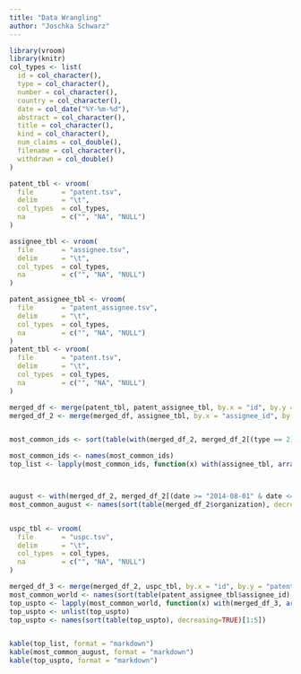 ```yaml
---
title: "Data Wrangling"
author: "Joschka Schwarz"
---
```


```r
library(vroom)
library(knitr)
col_types <- list(
  id = col_character(),
  type = col_character(),
  number = col_character(),
  country = col_character(),
  date = col_date("%Y-%m-%d"),
  abstract = col_character(),
  title = col_character(),
  kind = col_character(),
  num_claims = col_double(),
  filename = col_character(),
  withdrawn = col_double()
)

patent_tbl <- vroom(
  file       = "patent.tsv", 
  delim      = "\t", 
  col_types  = col_types,
  na         = c("", "NA", "NULL")
)

assignee_tbl <- vroom(
  file       = "assignee.tsv", 
  delim      = "\t", 
  col_types  = col_types,
  na         = c("", "NA", "NULL")
)

patent_assignee_tbl <- vroom(
  file       = "patent_assignee.tsv", 
  delim      = "\t", 
  col_types  = col_types,
  na         = c("", "NA", "NULL")
)
patent_tbl <- vroom(
  file       = "patent.tsv", 
  delim      = "\t", 
  col_types  = col_types,
  na         = c("", "NA", "NULL")
)

merged_df <- merge(patent_tbl, patent_assignee_tbl, by.x = "id", by.y = "patent_id")
merged_df_2 <- merge(merged_df, assignee_tbl, by.x = "assignee_id", by.y = "id")


most_common_ids <- sort(table(with(merged_df_2, merged_df_2[(type == 2), ])$assignee_id), decreasing=TRUE)[1:10]

most_common_ids <- names(most_common_ids)
top_list <- lapply(most_common_ids, function(x) with(assignee_tbl, array(organization[id == x])))



august <- with(merged_df_2, merged_df_2[(date >= "2014-08-01" & date <= "2014-08-31" & type == 2), ])
most_common_august <- names(sort(table(merged_df_2$organization), decreasing=TRUE)[1:10])


uspc_tbl <- vroom(
  file       = "uspc.tsv", 
  delim      = "\t", 
  col_types  = col_types,
  na         = c("", "NA", "NULL")
)

merged_df_3 <- merge(merged_df_2, uspc_tbl, by.x = "id", by.y = "patent_id")
most_common_world <- names(sort(table(patent_assignee_tbl$assignee_id), decreasing=TRUE)[1:10])
top_uspto <- lapply(most_common_world, function(x) with(merged_df_3, array(mainclass_id[assignee_id == x])))
top_uspto <- unlist(top_uspto)
top_uspto <- names(sort(table(top_uspto), decreasing=TRUE)[1:5])


kable(top_list, format = "markdown")
kable(most_common_august, format = "markdown")
kable(top_uspto, format = "markdown")
```